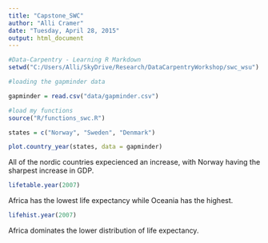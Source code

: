 ```yaml
---
title: "Capstone_SWC"
author: "Alli Cramer"
date: "Tuesday, April 28, 2015"
output: html_document
---
```


```r
#Data-Carpentry - Learning R Markdown 
setwd("C:/Users/Alli/SkyDrive/Research/DataCarpentryWorkshop/swc_wsu")

#loading the gapminder data 

gapminder = read.csv("data/gapminder.csv")

#load my functions 
source("R/functions_swc.R")

states = c("Norway", "Sweden", "Denmark")

plot.country_year(states, data = gapminder)

```


All of the nordic countries expecienced an increase, with Norway having the sharpest increase in GDP. 

```r

lifetable.year(2007)

```

Africa has the lowest life expectancy while Oceania has the highest.

```r
lifehist.year(2007)
```

Africa dominates the lower distribution of life expectancy.

